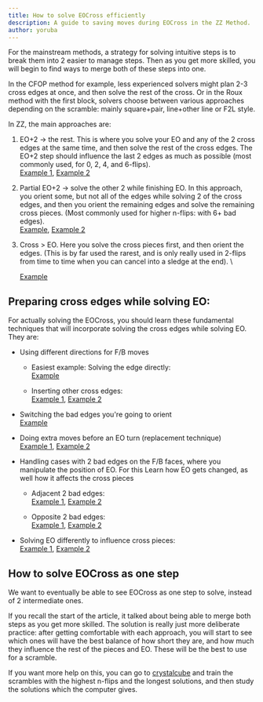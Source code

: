 ```yaml
---
title: How to solve EOCross efficiently
description: A guide to saving moves during EOCross in the ZZ Method.
author: yoruba
---
```


For the mainstream methods, a strategy for solving intuitive steps is to break them into 2 easier to manage steps. Then as you get more skilled, you will begin to find ways to merge both of these steps into one.

In the CFOP method for example, less experienced solvers might plan 2-3 cross edges at once, and then solve the rest of the cross. Or in the Roux method with the first block, solvers choose between various approaches depending on the scramble: mainly square+pair, line+other line or F2L style.

In ZZ, the main approaches are:

1. EO+2 -> the rest. This is where you solve your EO and any of the 2 cross edges at the same time, and then solve the rest of the cross edges. The EO+2 step should influence the last 2 edges as much as possible (most commonly used, for 0, 2, 4, and 6-flips). \
   [Example 1](https://alpha.twizzle.net/edit/?setup-alg=R2+B2+U%27+B2+L2+D+R2+D2+R2+U%27+L2+R%27+U+L+B%27+D%27+F2+R+F%27+D+F&alg=R%27+B+F+R+U+F+%2F%2F+EO%2B2%0AL+R+%2F%2F+finish&stickering=EOcross), [Example 2](https://alpha.twizzle.net/edit/?setup-alg=F2+D+F2+R2+D2+F2+R2+D%27+B2+D%27+L2+R%27+D+R2+F2+R+B2+F+U+F2+R%27&alg=F+R+U%27+F+%2F%2FEO%2B2%0AL%27+D+L+%2F%2Ffinish&stickering=EOcross)

2. Partial EO+2 -> solve the other 2 while finishing EO. In this approach, you orient some, but not all of the edges while solving 2 of the cross edges, and then you orient the remaining edges and solve the remaining cross pieces. (Most commonly used for higher n-flips: with 6+ bad edges). \
   [Example](https://alpha.twizzle.net/edit/?setup-alg=F2+D2+L2+B2+L2+F2+D%27+L2+B2+L%27+U%27+R%27+F%27+L%27+F%27+D+L+U+B%27&alg=B%27+%2F%2FPartial+EO+%2B+2%0AF%27+D%27+F+L2+%2F%2Ffinish&stickering=EOcross), [Example 2](https://alpha.twizzle.net/edit/?setup-alg=R+F2+L+U2+R%27+F2+D2+L+U2+R+U2+R2+F+D%27+F%27+L%27+U2+F%27+D2+U%27+R&alg=F%27+%2F%2FPartial+EO+%2B2+edges%0AD%27+R%27+D%27+F+R+D2+%2F%2Ffinish&stickering=EOcross)

3. Cross > EO. Here you solve the cross pieces first, and then orient the edges. (This is by far used the rarest, and is only really used in 2-flips from time to time when you can cancel into a sledge at the end). \

   [Example](https://alpha.twizzle.net/edit/?setup-alg=D%27+L2+R2+U2+B+D+B+U+B+D2+R%27+U%27+D+B%27+R%27+L%27+U%27+R+L2+U%27+B%27+D+U2+B+R&alg=B2+R2+D2+%2F%2F+solving+the+cross+edges%0AF+R+F%27+%2F%2Fcancelling+into+EO&stickering=EOcross)

## Preparing cross edges while solving EO:

For actually solving the EOCross, you should learn these fundamental techniques that will incorporate solving the cross edges while solving EO. They are:

- Using different directions for F/B moves

  - Easiest example: Solving the edge directly: \
    [Example](https://alpha.twizzle.net/edit/?alg=B%27+U+R+%2F%2F+orient+4+%2B+solve+1+edge%0AF+%2F%2F+orients+4+edges.+The+F+move+also+directly+solve+the+cross+edge%2C+instead+of+F%27+%0AR+L2+D%27+%2F%2F+finish&stickering=EOcross&setup-alg=B2+L%27+R%27+F2+D2+F2+D2+B2+L%27+R2+B2+U+F+L%27+B%27+D+F+D%27+U%27+R+U2)

  - Inserting other cross edges: \
    [Example 1](https://alpha.twizzle.net/edit/?setup-alg=R2+F2+U+B2+R2+B2+U2+L2+F2+R+F2+U+F2+D2+B+R'+L2+D2&alg=U+R'+%2F%2F+bringing+the+4+bad+edges.%0AF+%2F%2F+inserting+the+green+cross+edge+instead+of+orange%0AU+L2+%2F%2F+finish&stickering=EOcross), [Example 2](https://alpha.twizzle.net/edit/?setup-alg=D2+L2+U+R2+F2+U+R2+D+L2+R2+U2+B+D%27+R%27+D+R%27+F2+R2+B2+L%27+D%27&alg=L+R2+U+%2F%2F+bringing+4+bad+edges%0AF+%2F%2F+if+you+do+F%27%2C+it+would+incorectly+put+the+red+cross+edge+relative+to+the+green+and+blue+ones.+Inserting+the+orange+cross+edge+is+a+better+option.%0AU%27+D%27+R2+%2F%2F+finish&stickering=EOcross)

- Switching the bad edges you're going to orient \
  [Example](<https://alpha.twizzle.net/edit/?setup-alg=U%27+R2+U%27+L2+U+B2+U+B2+D+R%27+B+U+R+L+B2+L2+U%27+B%27+U&alg=U%27+D%27+%2F%2F+switching+out+the+bad+edges%3A+we+already+had+4+on+B%2C+and+we+want+to+do+B%27+%28to+insert+the+blue+cross+edge%29.+We+can+move+the+red+and+orange+edges+to+the+B+face+so+that+after+B%27%2C+they+get+put+in+their+respective+layers.%0AB%27+%2F%2F+Orienting+4.+Now+the+red+and+orange+cross+edges+get+put+in+their+respective+layers.%0AR+U%27+F%27+L%27+%2F%2F+finish&stickering=EOcross>)

- Doing extra moves before an EO turn (replacement technique) \
  [Example 1](https://alpha.twizzle.net/edit/?setup-alg=D2+B%27+R2+D2+B2+D%27+R2+U+B2+L2+R2+U2+F%27+L+U%27+F%27+L2+D2+U+R%27&alg=B%27+D%27+%2F%2F+orient+4%0AL+%2F%2F+if+we+do+that+before+EO...%0AF2+R%27+F+%2F%2F+...we+solve+the+red+cross+edge+as+well.%0AL2+%2F%2F+finish&stickering=EOcross), [Example 2](https://alpha.twizzle.net/edit/?setup-alg=R2+B2+U2+B+U2+B%27+U2+F2+L+D+U%27+F%27+R%27+F%27+D2+F2+R%27+B%27&alg=L+%2F%2F+before+EO%2C+we+already+have+4+bad+edges+on+the+B+face%2C+but+L+puts+a+cross+edge+and+orients+an+otherwise+problematic+DL+bad+edge.%0AB%27+U%27+F+%2F%2F+EO%2B2%0AR+D+L+D+%2F%2F+finish&stickering=EOcross)

- Handling cases with 2 bad edges on the F/B faces, where you manipulate the position of EO. For this Learn how EO gets changed, as well how it affects the cross pieces

  - Adjacent 2 bad edges: \
    [Example 1](https://alpha.twizzle.net/edit/?setup-alg=D+B2+L+D2+F2+R2+U2+R%27+D2+B2+U2+F%27+U+B2+U+D%27+R%27+B%27+L%27+F2&alg=R%27+B%27+R+D+%2F%2F+partialEO%2B3+edges%0AF%27+%2F%2F+2+adjacent+bad+edges%2C+changes+the+position+of+EO%0AU2+R%27+F%27+%2F%2F+putting+the+bad+edges+and+orienting%0AR+%2F%2F+finish&stickering=EOcross), [Example 2](https://alpha.twizzle.net/edit/?setup-alg=R2+L+D2+F2+L2+F2+R'+F2+L'+F2+L2+F2+U'+F'+U2+D+B'+L'+U2+D2+R'&alg=F+L'+%2F%2F+Partial+EO%2B2+edges%0AF+%2F%2F+Puts+the+bad+edges+in+FL+and+FD+so+that+you+can+insert+the+other+2+bad+edges+easier.+Also+sets+the+green+edge+on+R.%0AR2'+U+F+%2F%2F+EO%0AR+D'+%2F%2F+finish&stickering=EOcross)

  - Opposite 2 bad edges: \
    [Example 1](https://alpha.twizzle.net/edit/?alg=F%27+%2F%2F+2+opposite+bad+edges%2C+doesnt+change+the+EO+itself+but+it+does+affect+the+cross+pieces.%0AD2+R+%2F%2F+3+cross+edges%0AF+U+F+%2F%2F+EO%2Blast+cross+edge%0AD2+%2F%2F+finish&setup-alg=U+L+R%27+D2+F+U+L+F2+D2+R2+D2+B%27+D2+F+R2+U2+F+L2+B2+R&stickering=EOcross), [Example 2](https://alpha.twizzle.net/edit/?setup-alg=L+U%27+F+D%27+L2+D%27+R2+U2+D%27+L2+B2+L2+R%27+B%27+L%27+D%27+L%27+U%27+B2&alg=L2+%2F%2F+blue+cross+edge+%2B+bringing+1+bad+edge+to+F%0AF%27+%2F%2F+solving+the+red+cross+edge+and+setting+up+the+green+one%0AR+U+D%27+F%27+%2F%2F+EO%0AD2+%2F%2F+finish&stickering=EOcross)

- Solving EO differently to influence cross pieces: \
   [Example 1](https://alpha.twizzle.net/edit/?setup-alg=R+U'+L+B2+F2+R+D'+L+F+L2+R2+F+R2+B'+L2+D2+F+R2+B2&alg=B'+R2+B'+%2F%2F+EO%2B3%2C+instead+of+F'+U2+F+which+only+does+EO.+Note+that+the+second+B'+is+also+important+since+it+solved+the+blue+cross+edge+correctly+instead+of+doing+orange%2C+which+ties+into+F%2FB+directions.%0AU'+L2+%2F%2F+finish&stickering=EOcross), [Example 2](<https://alpha.twizzle.net/edit/?setup-alg=L+D+R2+F2+L2+D+F2+U+B2+F2+L2+D2+U'+L'+F'+R'+U2+F+L2+D'+F2&alg=D+%2F%2F+puts+a+bad+edge+on+the+F+face%0AU'+R'+U'+%2F%2F+instead+of+U+R'+U'.+U'+R'+U'+puts+the+blue+cross+edge+on+the+R+face+in+the+FR+spot%2C+so+that+after+an+F%2C+the+piece+will+be+solved+along+with+the+green+edge+(EO%2B2).%0AF+%2F%2F+EO%2B2%0AR2+D2+R'+%2F%2F+finish&stickering=EOcross>)

## How to solve EOCross as one step

We want to eventually be able to see EOCross as one step to solve, instead of 2 intermediate ones.

If you recall the start of the article, it talked about being able to merge both steps as you get more skilled. The solution is really just more deliberate practice: after getting comfortable with each approach, you will start to see which ones will have the best balance of how short they are, and how much they influence the rest of the pieces and EO. These will be the best to use for a scramble.

If you want more help on this, you can go to [crystalcube](https://crystalcube.app/) and train the scrambles with the highest n-flips and the longest solutions, and then study the solutions which the computer gives.
